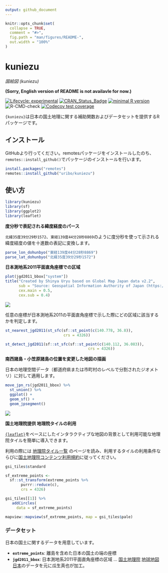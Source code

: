 ```yaml
---
output: github_document
---
```


<!-- README.md is generated from README.Rmd. Please edit that file -->

```r
knitr::opts_chunk$set(
  collapse = TRUE,
  comment = "#>",
  fig.path = "man/figures/README-",
  out.width = "100%"
)
```

# kuniezu

*国絵図 (kuniezu)*

**(Sorry, English version of README is not availavle for now.)**

<!-- badges: start -->
[![Lifecycle: experimental](https://img.shields.io/badge/lifecycle-experimental-orange.svg)](https://www.tidyverse.org/lifecycle/#experimental) [![CRAN\_Status\_Badge](http://www.r-pkg.org/badges/version/kuniezu)](https://cran.r-project.org/package=kuniezu)
[![minimal R version](https://img.shields.io/badge/R%3E%3D-3.3.0-blue.svg)](https://cran.r-project.org/)
![R-CMD-check](https://github.com/uribo/kuniezu/workflows/R-CMD-check/badge.svg)
[![Codecov test coverage](https://codecov.io/gh/uribo/kuniezu/branch/master/graph/badge.svg)](https://codecov.io/gh/uribo/kuniezu?branch=master)
<!-- badges: end -->

`{kuniezu}`は日本の国土地理に関する補助関数およびデータセットを提供するRパッケージです。

## インストール

GitHubより行ってください。remotesパッケージをインストールしたのち、`remotes::install_github()`でパッケージのインストールを行います。

``` r
install.packages("remotes")
remotes::install_github("uribo/kuniezu")
```

## 使い方

```r
library(kuniezu)
library(sf)
library(ggplot2)
library(leaflet)
```

**度分秒で表記される緯度経度のパース**

`北緯35度39分29秒1572`、`東経139度44分28秒8869`のように度分秒を使って示される緯度経度の値を十進数の表記に変換します。

```r
parse_lon_dohunbyo("東経139度44分28秒8869")
parse_lat_dohunbyo("北緯35度39分29秒1572")
```


**日本測地系2011平面直角座標での区域**

```r
plot(jgd2011_bbox["system"])
title("Created by Shinya Uryu based on Global Map Japan data v2.2",
      sub = "Source: Geospatial Information Authority of Japan (https://www.gsi.go.jp/kankyochiri/gm_japan_e.html)",
      cex.main = 0.5,
      cex.sub = 0.4)
```

![](man/figures/README-jgd2011_area-1.png)

任意の座標が日本測地系2011の平面直角座標で示した際にどの区域に該当するかを判定します。

```r
st_nearest_jgd2011(st_sfc(sf::st_point(c(140.778, 36.8)), 
                          crs = 4326))

st_detect_jgd2011(sf::st_sfc(sf::st_point(c(140.112, 36.083)),
                                     crs = 4326))
```

**南西諸島・小笠原諸島の位置を変更した地図の描画**

日本の地理空間データ（都道府県または市町村のレベルで分割されたジオメトリ）に対して適用します。

```r
move_jpn_rs(jgd2011_bbox) %>%
  st_union() %>% 
  ggplot() +
  geom_sf() +
  geom_jpsegment()
```

![](man/figures/README-move_jpsegment-1.png)

**国土地理院提供 地理院タイルの利用**

[`{leaflet}`](https://cran.r-project.org/web/packages/leaflet/index.html)をベースにしたインタラクティブな地図の背景として利用可能な地理院タイルを簡単に導入できます。

利用の際には [地理院タイル一覧](http://maps.gsi.go.jp/development/ichiran.html) のページを読み、利用するタイルの利用条件ならびに[国土地理院コンテンツ利用規約](https://www.gsi.go.jp/kikakuchousei/kikakuchousei40182.html)に従ってください。

```r
gsi_tiles$standard

sf_extreme_points <- 
  sf::st_transform(extreme_points %>%
       purrr::reduce(c),
       crs = 4326)

gsi_tiles[[1]] %>%
   addCircles(
     data = sf_extreme_points)

mapview::mapview(sf_extreme_points, map = gsi_tiles$pale)
```

### データセット

日本の国土に関するデータを用意しています。

- **`extreme_points`**: 離島を含めた日本の国土の端の座標
- **`jgd2011_bbox`**: 日本測地系2011平面直角座標の区域 ... [国土地理院](https://www.gsi.go.jp/top.html) [地球地図日本](https://www.gsi.go.jp/kankyochiri/gm_jpn.html)のデータを元に瓜生真也が加工。
